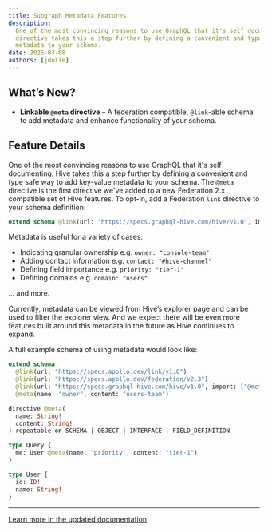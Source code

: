 ```yaml
---
title: Subgraph Metadata Features
description:
  One of the most convincing reasons to use GraphQL that it's self documenting. The `@meta`
  directive takes this a step further by defining a convenient and type safe way to add key-value
  metadata to your schema.
date: 2025-03-08
authors: [jdolle]
---
```


## What’s New?

- **Linkable `@meta` directive** – A federation compatible, `@link`-able schema to add metadata and
  enhance functionality of your schema.

## Feature Details

One of the most convincing reasons to use GraphQL that it's self documenting. Hive takes this a step
further by defining a convenient and type safe way to add key-value metadata to your schema. The
`@meta` directive is the first directive we've added to a new Federation 2.x compatible set of Hive
features. To opt-in, add a Federation `link` directive to your schema definition:

```graphql
extend schema @link(url: "https://specs.graphql-hive.com/hive/v1.0", import: ["@meta"])
```

Metadata is useful for a variety of cases:

- Indicating granular ownership e.g. `owner: "console-team"`
- Adding contact information e.g. `contact: "#hive-channel"`
- Defining field importance e.g. `priority: "tier-1"`
- Defining domains e.g. `domain: "users"`

... and more.

Currently, metadata can be viewed from Hive’s explorer page and can be used to filter the explorer
view. And we expect there will be even more features built around this metadata in the future as
Hive continues to expand.

A full example schema of using metadata would look like:

```graphql
extend schema
  @link(url: "https://specs.apollo.dev/link/v1.0")
  @link(url: "https://specs.apollo.dev/federation/v2.3")
  @link(url: "https://specs.graphql-hive.com/hive/v1.0", import: ["@meta"])
  @meta(name: "owner", content: "users-team")

directive @meta(
  name: String!
  content: String!
) repeatable on SCHEMA | OBJECT | INTERFACE | FIELD_DEFINITION

type Query {
  me: User @meta(name: "priority", content: "tier-1")
}

type User {
  id: ID!
  name: String!
}
```

---

[Learn more in the updated documentation](/docs/specs/link-specifications#subgraph-schema-additions)
